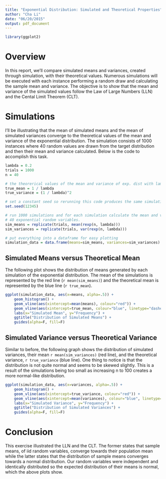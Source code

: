 ```yaml
---
title: "Exponential Distribution: Simulated and Theoretical Properties"
author: "Cha Li"
date: "06/20/2015"
output: pdf_document
---
```

```r
library(ggplot2)
```


# Overview
In this report, we'll compare simulated means and variances, created through simulation, with 
their theoretical values. Numerous simulations will be executed with each instance performing a
random draw and calculating the sample mean and variance. The objective is to show that the mean
and variance of the simulated values follow the Law of Large Numbers (LLN) and the Cental Limit 
Theorem (CLT).

# Simulations
I'll be illustrating that the mean of simulated means and the mean of simulated 
variances converge to the theoretical values of the mean and variance of the exponential
distribution. The simulation consists of 1000 instances where 40 random values are drawn from 
the target distribution and then their mean and variance calculated. Below is the code to 
accomplish this task.
```r
lambda = 0.2
trials = 1000
n = 40

# the theorerical values of the mean and variance of exp. dist with lambda=.2
true_mean = 1 / lambda
true_variance = (1 / lambda)^2

# set a constant seed so rerunning this code produces the same simulations
set.seed(12345)

# run 1000 simulations and for each simulation calculate the mean and variance of 
# 40 exponential random variables.
sim_means = replicate(trials, mean(rexp(n, lambda)))
sim_variances = replicate(trials, var(rexp(n, lambda)))

# put everything into a dataframe for easy plotting
simulation_data = data.frame(means=sim_means, variances=sim_variances)
```

## Simulated Means versus Theoretical Mean
The following plot shows the distribution of means generated by each simulation of the exponential
distribution. The mean of the simulations is represented by the red line (`r mean(sim_means)`) and 
the theoretical mean is represented by the blue line (`r true_mean`).
```r
ggplot(simulation_data, aes(x=means, alpha=.5)) +
    geom_histogram() +
    geom_vline(aes(xintercept=mean(means), colour="red")) +
    geom_vline(aes(xintercept=true_mean, colour="blue", linetype="dashed")) +
    labs(x="Simulated Mean", y="Frequency") +
    ggtitle("Distribution of Simulated Means") +
    guides(alpha=F, fill=F)
```

## Simulated Variance versus Theoretical Variance
Similar to before, the following graph shows the distribution of simulated variances, their mean 
`r mean(sim_variances)` (red line), and the theoretical variance, `r true_variance` (blue line).
One thing to notice is that the distribution is not quite normal and seems to be skewed slightly.
This is a result of the simulations being too small as increasing n to 100 creates a more normal-like
distribution.
```r
ggplot(simulation_data, aes(x=variances, alpha=.5)) +
    geom_histogram() +
    geom_vline(aes(xintercept=true_variance, colour="red")) +
    geom_vline(aes(xintercept=mean(variances), colour="blue", linetype="dashed")) +
    labs(x="Simulated Variance", y="Frequency") +
    ggtitle("Distribution of Simulated Variances") +
    guides(alpha=F, fill=F)
```

# Conclusion
This exercise illustrated the LLN and the CLT. The former states
that sample means, of iid random variables, converge towards their population mean while the latter
states that the distribution of sample means converges towards a normal distribution. Our random
variables were independent and identically distributed so the expected distribution of their means
is normal, which the above plots show.
